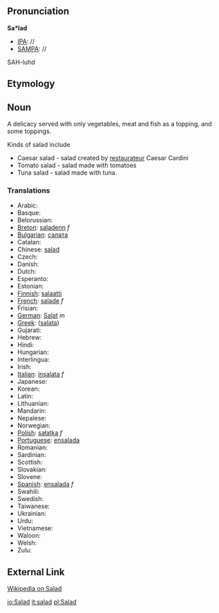==Pronunciation==

'''Sa*lad'''
*[[IPA]]: //
*[[SAMPA]]: //
SAH-luhd
==Etymology==


== Noun ==

A delicacy served with only vegetables, meat and fish as a topping, and some toppings.

Kinds of salad include 

*Caesar salad - salad created by [[restaurateur]] Caesar Cardini
*Tomato salad - salad made with tomatoes
*Tuna salad - salad made with tuna.
===Translations===

*Arabic:
*Basque:
*Belorussian:
*[[Breton]]: [[saladenn]] ''f''
*[[Bulgarian]]: [[салата]]
*Catalan:
*Chinese: [[salad]]
*Czech:
*Danish:
*Dutch:
*Esperanto:
*Estonian:
*[[Finnish]]: [[salaatti]]
*[[French]]: [[salade]] ''f''
*Frisian:
*[[German]]: [[Salat]] ''m''
*[[Greek]]: ([[salata]])
*Gujarati:
*Hebrew:
*Hindi:
*Hungarian: 
*Interlingua:
*Irish:
*[[Italian]]: [[insalata]] ''f''
*Japanese:
*Korean:
*Latin:
*Lithuanian:
*Mandarin:
*Nepalese:
*Norwegian:
*[[Polish]]: [[sałatka]] ''f''
*[[Portuguese]]: [[ensalada]]
*Romanian:
*Sardinian:
*Scottish:
*Slovakian:
*Slovene:
*[[Spanish]]: [[ensalada]] ''f''
*Swahili:
*Swedish:
*Taiwanese:
*Ukrainian:
*Urdu:
*Vietnamese:
*Waloon:
*Welsh:
*Zulu:

==External Link==

[[wikipedia:en:Salad|Wikipedia on Salad]]

[[io:Salad]]
[[it:salad]]
[[pl:Salad]]